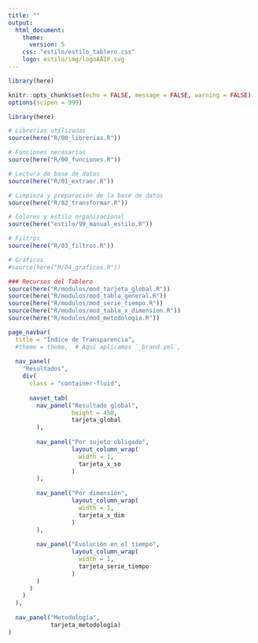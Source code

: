 ```yaml
---
title: ""
output:
  html_document:
    theme: 
      version: 5
    css: "estilo/estilo_tablero.css"
    logo: estilo/img/logoAAIP.svg
---
```


```r
library(here)

knitr::opts_chunk$set(echo = FALSE, message = FALSE, warning = FALSE)
options(scipen = 999)
```


```r
library(here)

# Librerías utilizadas
source(here("R/00_librerias.R"))

# Funciones necesarias
source(here("R/00_funciones.R"))

# Lectura de base de datos
source(here("R/01_extraer.R"))

# Limpieza y preparación de la base de datos
source(here("R/02_transformar.R"))

# Colores y estilo organizacional
source(here("estilo/99_manual_estilo.R"))

# Filtros
source(here("R/03_filtros.R"))

# Gráficos
#source(here("R/04_graficos.R"))

### Recursos del Tablero
source(here("R/modulos/mod_tarjeta_global.R"))
source(here("R/modulos/mod_tabla_general.R"))
source(here("R/modulos/mod_serie_tiempo.R"))
source(here("R/modulos/mod_tabla_x_dimension.R"))
source(here("R/modulos/mod_metodologia.R"))
```


```r
page_navbar(
  title = "Índice de Transparencia",
  #theme = theme,  # Aquí aplicamos `_brand.yml`,
  
  nav_panel(
    "Resultados",
    div(
      class = "container-fluid",
      
      navset_tab(
        nav_panel("Resultado global",
                  height = 450,
                  tarjeta_global
        ),
        
        nav_panel("Por sujeto obligado",
                  layout_column_wrap(
                    width = 1,
                    tarjeta_x_so
                  )
        ),
        
        nav_panel("Por dimensión",
                  layout_column_wrap(
                    width = 1,
                    tarjeta_x_dim
                  )
        ),
        
        nav_panel("Evolución en el tiempo",
                  layout_column_wrap(
                    width = 1,
                    tarjeta_serie_tiempo
                  )
        )
      )
    )
  ),
  
  nav_panel("Metodología",
            tarjeta_metodologia)
)

```

